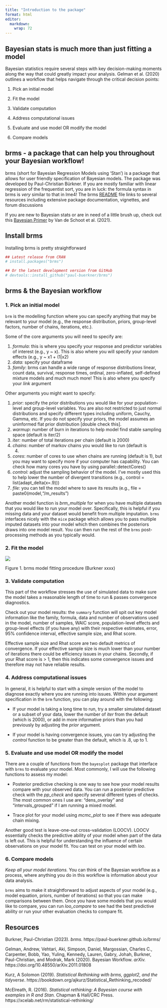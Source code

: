 ```yaml
---
title: "Introduction to the package"
format: html
editor: 
  markdown: 
    wrap: 72
---
```


## Bayesian stats is much more than just fitting a model

Bayesian statistics require several steps with key decision-making
moments along the way that could greatly impact your analysis. Gelman et
al. (2020) outlines a workflow that helps navigate through the critical
decision points:

1.  Pick an initial model

2.  Fit the model

3.  Validate computation

4.  Address computational issues

5.  Evaluate and use model OR modify the model

6.  Compare models

## brms - a package that can help you throughout your Bayesian workflow!

brms (short for Bayesian Regression Models using 'Stan') is a package
that allows for user friendly specification of Bayesian models. The
package was developed by Paul-Christian Bürkner. If you are mostly
familiar with linear regression of the frequentist sort, you are in
luck: the formula syntax in brms is *very* similar to that in lme4! The
brms
[README](https://cran.r-project.org/web/packages/brms/readme/README.html)
file links to several resources including extensive package
documentation, vignettes, and forum discussions

If you are new to Bayesian stats or are in need of a little brush up,
check out this [Bayesian
Primer](https://www.nature.com/articles/s43586-020-00001-2) by Van de
Schoot et al. (2021).

## Install brms

Installing brms is pretty straightforward

```r
## Latest release from CRAN
# install.packages("brms")

## Or the latest development version from GitHub
# devtools::install_github("paul-buerkner/brms")
```

## brms & the Bayesian workflow

### 1. Pick an initial model

`brm` is the modelling function where you can specify anything that may
be relevant to your model (e.g., the response distribution, priors,
group-level factors, number of chains, iterations, etc.).

Some of the core arguments you will need to specify are:

1.  *formula*: this is where you specify your response and predictor
    variables of interest (e.g., y \~ x). This is also where you will
    specify your random effects (e.g., y \~ x1 + (1\|x2)
2.  *data:* specify your dataframe
3.  *family*: brms can handle a wide range of response distributions
    linear, count data, survival, response times, ordinal,
    zero-inflated, self-defined mixture models and much much more! This
    is also where you specify your *link* argument

Other arguments you might want to specify:

1.  *prior*: specify the prior distributions you would like for your
    population-level and group-level variables. You are also not
    restricted to just normal distributions and specify different types
    including uniform, Cauchy, Gamma, etc. If you do not specify your
    priors, the model assumes an uninformed flat prior distribution
    \[double check this\].
2.  *warmup*: number of burn in iterations to help model find stable
    sampling space (default is iter/2)
3.  *iter:* number of total iterations per chain (default is 2000)
4.  *chains*: number of markov chains you would like to run (default is
    4)  
5.  *cores*: number of cores to use when chains are running (default is
    1), but you may want to specify more if your computer has
    capability. You can check how many cores you have by using
    parallel::detectCores()
6.  *control:* adjust the sampling behavior of the model. I've mostly
    used this to help lower the number of divergent transitions (e.g.,
    control = list(adapt_delta(x=.9)))
7.  *file:* you can tell the model where to save its results (e.g., file
    = paste0(model,"/m_results")

Another model function is *brm_multiple* for when you have multiple
datasets that you would like to run your model over. Specifically, this
is helpful if you missing data and your dataset would benefit from
multiple imputation. `brms` interfaces nicely with the `mice` package
which allows you to pass multiple imputed datasets into your model which
then combines the posteriors draws into one model result. You can then
run the rest of the `brms` post-processing methods as you typically
would.

### 2. Fit the model

![](images/Screen%20Shot%202023-11-01%20at%201.01.31%20PM.png)

Figure 1. brms model fitting procedure (Burkner xxxx)

### 3. Validate computation

This part of the workflow stresses the use of simulated data to make
sure the model takes a reasonable length of time to run & passes
convergence diagnostics.

Check out your model results: the `summary` function will spit out key
model information like the family, formula, data and number of
observations used in the model, number of samples, WAIC score,
population-level effects and group-level effects (if you have any) with
their respective estimates, error, 95% confidence interval, effective
sample size, and Rhat score.

Effective sample size and Rhat score are two default metrics of
convergence. If your effective sample size is much lower than your
number of iterations there could be efficiency issues in your chains.
Secondly, if your Rhat score is \> 1, then this indicates some
convergence issues and therefore may not have reliable results.

### 4. Address computational issues

In general, it is helpful to start with a simple version of the model to
diagnose exactly where you are running into issues. Within your argument
specification in the `brm` function, you can play around with the
following:

-   If your model is taking a long time to run, try a smaller simulated
    dataset or a subset of your data, lower the number of *iter* from
    the default (which is 2000), or add in more informative priors than
    you had previously by adjusting the *prior* argument.

-   If your model is having convergence issues, you can try adjusting
    the *control* function to be greater than the default, which is .8,
    up to 1.

### 5. Evaluate and use model OR modify the model

There are a couple of functions from the `bayesplot` package that
interface with `brms` to evaluate your model. Most commonly, I will use
the following functions to assess my model:

-   Posterior predictive checking is one way to see how your model
    results compare with your observed data. You can run a posterior
    predictive check with the *pp_check* and specify several different
    types of checks. The most common ones I use are: "dens_overlay" and
    "intervals_grouped" if I am running a mixed model.

-   Trace plot for your model using *mcmc_plot* to see if there was
    adequate chain mixing.

Another good test is leave-one-out cross-validation (LOOCV). LOOCV
essentially checks the predictive ability of your model when part of the
data is left out. This is helpful for understanding the influence of
certain observations on your model fit. You can test on your model with
*loo*.

### 6. Compare models

*Keep all your model iterations.* You can think of the Bayesian workflow
as a process, where anything you do in this workflow is information
about your data analysis.

`brms` aims to make it straightforward to adjust aspects of your model
(e.g., model equation, priors, number of iterations) so that you can
make comparisons between them. Once you have some models that you would
like to compare, you can run *loo_compare* to see had the best
predictive ability or run your other evaluation checks to compare fit.

## Resources

Burkner, Paul-Christian (2023). *brms*.
https://paul-buerkner.github.io/brms/

Gelman, Andrew, Vehtari, Aki, Simpson, Daniel, Margossian, Charles C.,
Carpenter, Bobb, Yao, Yuling, Kennedy, Lauren, Gabry, Johah, Burkner,
Paul-Christian, and Modrak, Mark (2020). Bayesian Workflow. *arXiv.*
https://doi.org/10.48550/arXiv.2011.01808

Kurz, A Solomon (2019). *Statistical Rethinking with brms, ggplot2, and
the tidyverse*.
https://bookdown.org/ajkurz/Statistical_Rethinking_recoded/

McElreath, R. (2016). *Statistical rethinking: A Bayesian course with
examples in R and Stan.* Chapman & Hall/CRC Press.
https://xcelab.net/rm/statistical-rethinking/

